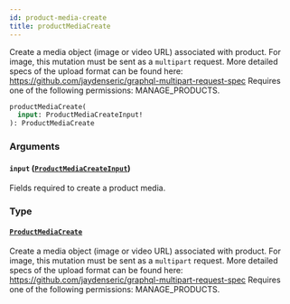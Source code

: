 ```yaml
---
id: product-media-create
title: productMediaCreate
---
```



Create a media object (image or video URL) associated with product. For image, this mutation must be sent as a `multipart` request. More detailed specs of the upload format can be found here: https://github.com/jaydenseric/graphql-multipart-request-spec Requires one of the following permissions: MANAGE_PRODUCTS.

```graphql
productMediaCreate(
  input: ProductMediaCreateInput!
): ProductMediaCreate
```


### Arguments

#### `input` ([`ProductMediaCreateInput`](../../../developer/api-reference/inputs/product-media-create-input))

Fields required to create a product media.


### Type

#### [`ProductMediaCreate`](../../../developer/api-reference/objects/product-media-create) 

Create a media object (image or video URL) associated with product. For image, this mutation must be sent as a `multipart` request. More detailed specs of the upload format can be found here: https://github.com/jaydenseric/graphql-multipart-request-spec Requires one of the following permissions: MANAGE_PRODUCTS.




